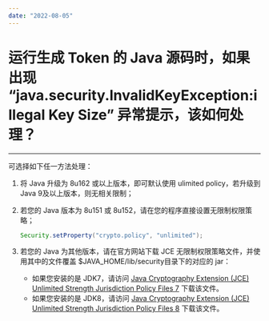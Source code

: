 ```yaml
---
date: "2022-08-05"
---
```

# 运行生成 Token 的 Java 源码时，如果出现 “java.security.InvalidKeyException:illegal Key Size” 异常提示，该如何处理？

---

可选择如下任一方法处理：

1. 将 Java 升级为 8u162 或以上版本，即可默认使用 ulimited policy，若升级到 Java 9及以上版本，则无相关限制；
2. 若您的 Java 版本为 8u151 或 8u152，请在您的程序直接设置无限制权限策略；   

    ```java
    Security.setProperty("crypto.policy", "unlimited");
    ```

3. 若您的 Java 为其他版本，请在官方网站下载 JCE 无限制权限策略文件，并使用其中的文件覆盖 $JAVA_HOME/lib/security目录下的对应的 jar：
	- 如果您安装的是 JDK7，请访问  [Java Cryptography Extension (JCE) Unlimited Strength Jurisdiction Policy Files 7](http://www.oracle.com/technetwork/java/javase/downloads/jce-7-download-432124.html) 下载该文件。
    - 如果您安装的是 JDK8，请访问  [Java Cryptography Extension (JCE) Unlimited Strength Jurisdiction Policy Files 8](http://www.oracle.com/technetwork/java/javase/downloads/jce8-download-2133166.html) 下载该文件。
